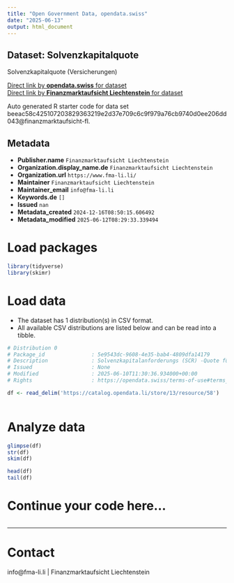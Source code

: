 ```yaml
---
title: "Open Government Data, opendata.swiss"
date: "2025-06-13"
output: html_document
---
```


## Dataset: Solvenzkapitalquote

Solvenzkapitalquote (Versicherungen)

[Direct link by **opendata.swiss** for dataset](https://opendata.swiss/de/dataset/solvenzkapitalquote)<br>
[Direct link by **Finanzmarktaufsicht Liechtenstein** for dataset]()

Auto generated R starter code for data set beeac58c425107203829363219e2d37e709c6c9f979a76cb9740d0ee206dd043@finanzmarktaufsicht-fl.

## Metadata

- **Publisher.name** `Finanzmarktaufsicht Liechtenstein`
- **Organization.display_name.de** `Finanzmarktaufsicht Liechtenstein`
- **Organization.url** `https://www.fma-li.li/`
- **Maintainer** `Finanzmarktaufsicht Liechtenstein`
- **Maintainer_email** `info@fma-li.li`
- **Keywords.de** `[]`
- **Issued** `nan`
- **Metadata_created** `2024-12-16T08:50:15.606492`
- **Metadata_modified** `2025-06-12T08:29:33.339494`


# Load packages

```r

library(tidyverse)
library(skimr)

```

# Load data

-   The dataset has 1 distribution(s) in CSV format.
-   All available CSV distributions are listed below and can be read into a tibble.

```r

# Distribution 0
# Package_id               : 5e9543dc-9608-4e35-bab4-4809dfa14179
# Description              : Solvenzkapitalanforderungs (SCR) -Quote für den Liechtensteinischen Versicherungssektor (CSV)
# Issued                   : None
# Modified                 : 2025-06-10T11:30:36.934000+00:00
# Rights                   : https://opendata.swiss/terms-of-use#terms_by

df <- read_delim('https://catalog.opendata.li/store/13/resource/58')



```

# Analyze data

```r

glimpse(df)
str(df)
skim(df)

head(df)
tail(df)

```

# Continue your code here...

```r

```

------------------------------------------------------------------------

# Contact

info@fma-li.li | Finanzmarktaufsicht Liechtenstein
